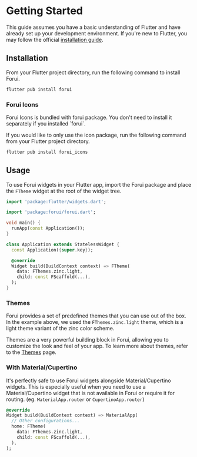 
# Getting Started

This guide assumes you have a basic understanding of Flutter and have already set up your development environment.
If you're new to Flutter, you may follow the official [installation guide](https://docs.flutter.dev/get-started).

## Installation

From your Flutter project directory, run the following command to install Forui.

```bash filename="bash"
flutter pub install forui
```

### Forui Icons

<Callout type="info">
    Forui Icons is bundled with forui package. You don't need to install it separately if you installed `forui`.
</Callout>

If you would like to only use the icon package, run the following command from your Flutter project directory.

```bash filename="bash"
flutter pub install forui_icons
```

## Usage

To use Forui widgets in your Flutter app, import the Forui package and place the `FTheme` widget at the root of the widget tree.

```dart filename="main.dart" {3,12-16}
import 'package:flutter/widgets.dart';

import 'package:forui/forui.dart';

void main() {
  runApp(const Application());
}

class Application extends StatelessWidget {
  const Application({super.key});

  @override
  Widget build(BuildContext context) => FTheme(
    data: FThemes.zinc.light,
    child: const FScaffold(...),
  );
}
```

### Themes

Forui provides a set of predefined themes that you can use out of the box.
In the example above, we used the `FThemes.zinc.light` theme, which is a light theme variant of the zinc color scheme.

Themes are a very powerful building block in Forui, allowing you to customize the look and feel of your app.
To learn more about themes, refer to the [Themes](/docs/themes) page.

### With Material/Cupertino

It's perfectly safe to use Forui widgets alongside Material/Cupertino widgets.
This is especially useful when you need to use a Material/Cupertino widget that is not available in Forui or require it for routing.
(eg. `MaterialApp.router` or `CupertinoApp.router`)

```dart filename="main.dart"
@override
Widget build(BuildContext context) => MaterialApp(
  // Other configurations...
  home: FTheme(
    data: FThemes.zinc.light,
    child: const FScaffold(...),
  ),
);
```
